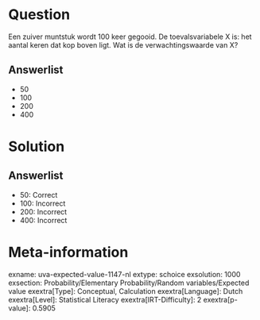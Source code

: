 Question
========

Een zuiver muntstuk wordt 100 keer gegooid. De toevalsvariabele X is:
het aantal keren dat kop boven ligt. Wat is de verwachtingswaarde van X?

Answerlist
----------

* 50
* 100
* 200
* 400

Solution
========

Answerlist
----------

* 50: Correct
* 100: Incorrect
* 200: Incorrect
* 400: Incorrect

Meta-information
================
exname: uva-expected-value-1147-nl
extype: schoice
exsolution: 1000
exsection: Probability/Elementary Probability/Random variables/Expected value 
exextra[Type]: Conceptual, Calculation
exextra[Language]: Dutch
exextra[Level]: Statistical Literacy
exextra[IRT-Difficulty]: 2
exextra[p-value]: 0.5905
